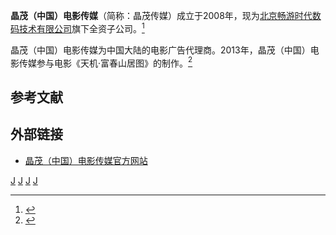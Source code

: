 {{Infobox company
| name                = 晶茂（中国）电影传媒
| name_en             = <small>Shanghai Jingmao Culture Communication Co., Ltd.</small>
| logo                = [[File:Jingmao_Logo.png|File:Jingmao Logo.png]]
| caption             = 公司标志
| type                = 子公司
| predecessor         = 
| successor           = 
| foundation          = {{Start date|2008|10|}}
| defunct             = <!-- {{End date|YYYY|MM|DD}} -->
| location            = {{CHN}}[[北京市|北京市]][[朝阳区_(北京市)|朝阳区]]东三环北路甲26号<br />博瑞大厦1401室
| locations           = 
| area_served         = [[中国大陆|中国大陆]]
| founder             = 
| chairman            = 
| president           = 
| MD                  = 
| GM                  = 
| CEO                 = 刘洁<ref>{{cite web|author=搜狐IT频道|title=刘洁就任畅游旗下晶茂电影传媒执行董事兼CEO|url=http://it.sohu.com/20120116/n332310637.shtml|publisher=搜狐网|accessdate=2013-06-06|archive-date=2013-05-30|archive-url=https://web.archive.org/web/20130530203011/http://it.sohu.com/20120116/n332310637.shtml|dead-url=no}}</ref> 
| COO                 = 
| CFO                 = 
| CMO                 = 
| key_people          = 
| industry            = 广告
| products            = 
| services            = 广告
| revenue             = 
| operating_income    = 
| net_income          = 
| aum                 = <!-- Only used with financial services companies -->
| assets              = 
| equity              = 
| owner               = 
| num_employees       = 
| parent              = [[北京畅游时代数码技术有限公司|北京畅游时代数码技术有限公司]]
| divisions           = 
| subsid              = 
| homepage            = {{URL|www.chinafilm-media.com.cn}}
| zip_code            = 100020
| telephone_no        = +86.10.85670501
| slogan              = 
| capital             = 
| market_value        = 
| P/E ratio           = 
| earnings per share  = 
| Net asset value     = 
| accounting_period   = 
| major_shareholder   = 
| footnotes           = 
}}

'''晶茂（中国）电影传媒'''（简称：晶茂传媒）成立于2008年，现为[[北京畅游时代数码技术有限公司|北京畅游时代数码技术有限公司]]旗下全资子公司。<ref>{{cite web|author=第一财经日报|title=搜狐畅游收购上海晶茂 打造跨媒体营销|url=http://stock.hexun.com/2011-06-01/130139646.html|publisher=和讯网|accessdate=2013-06-06|archive-date=2016-03-04|archive-url=https://web.archive.org/web/20160304130830/http://stock.hexun.com/2011-06-01/130139646.html|dead-url=no}}</ref> 

晶茂（中国）电影传媒为中国大陆的电影广告代理商。2013年，晶茂（中国）电影传媒参与电影《天机·富春山居图》的制作。<ref>{{cite web|author=IT168|title=晶茂 《天机?富春山居图》6月9日上映|url=http://it.21cn.com/prnews/a/2013/0418/16/21144344.shtml|publisher=21CN|accessdate=2013-06-06}}{{Dead link|date=2018年7月 |bot=InternetArchiveBot |fix-attempted=no }}</ref>

== 参考文献 ==
{{Reflist}}

== 外部链接 ==
* [https://web.archive.org/web/20130516221537/http://chinafilm-media.com.cn/ 晶茂（中国）电影传媒官方网站]{{zh-cn}}

{{中國公司小作品}}

[[Category:搜狐暢遊|J]]
[[Category:中國民營企業|J]]
[[Category:北京市公司|J]]
[[Category:中国传媒公司|J]]